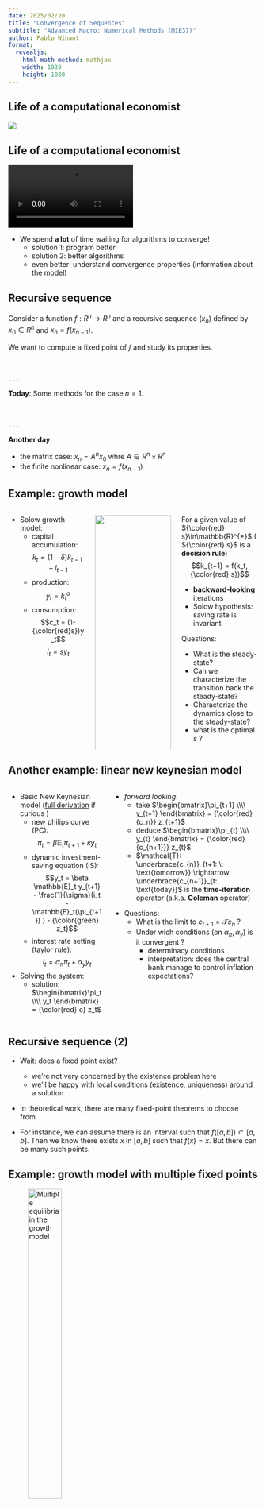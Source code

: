 ```yaml
---
date: 2025/02/20
title: "Convergence of Sequences"
subtitle: "Advanced Macro: Numerical Methods (MIE37)"
author: Pablo Winant
format:
  revealjs:
    html-math-method: mathjax
    width: 1920
    height: 1080
---
```



## Life of a computational economist

![](impossible.jpg)


## Life of a computational economist

![](waiting_for_convergence.mp4){width=50%}


- <!-- .element: class="fragment" --> We spend <strong>a lot</strong> of time waiting for algorithms to converge!
    - <!-- .element: class="fragment" -->solution 1: program better
    - <!-- .element: class="fragment" -->solution 2: better algorithms
    - <!-- .element: class="fragment" -->even better: understand convergence properties (information about the model)


## Recursive sequence

Consider a function $f: R^n\rightarrow R^n$ and a recursive sequence $(x_n)$ defined by $x_0\in R^n$ and $x_n = f(x_{n-1})$.

We want to compute a fixed point of $f$ and study its properties.

\ \ 

. . .

__Today__: Some methods for the case $n=1$.

\ \ 

. . .

__Another day__: 

- the matrix case: $x_n = A^n x_0$ whre $A\in R^n \times R^n$
- the finite nonlinear case: $x_n = f(x_{n-1})$


## Example: growth model

::: columns

:::: {.column width=30%}

- Solow growth model:
  - capital accumulation:
      $$k_t = (1-\delta)k_{t-1} + i_{t-1}$$
  - production:
      $$y_t = k_t^\alpha$$
  - consumption:
      $$c_t = (1-{\color{red}s})y_t$$
      $$i_t = s y_t$$


::::

:::: {.column width=30%}

<img class="fragment" src="solow.png" width=100% data-fragment-index=2>

::::

:::: {.column width=30%}

<div class="r-stack">

<div class="fragment current-visible" data-fragment-index="2">

For a given value of ${\color{red} s}\in\mathbb{R}^{+}$ ( ${\color{red} s}$ is a __decision rule__) $$k_{t+1} = f(k_t, {\color{red} s})$$ 

- __backward-looking__ iterations
- Solow hypothesis: saving rate is invariant

</div>

<div class="fragment">

Questions: 

- What is the steady-state?
- Can we characterize the transition back the steady-state?
- Characterize the dynamics close to the steady-state?
- what is the optimal $s$ ?

</div>
</div>


::::

:::


## Another example: linear new keynesian model

::: columns

:::: column

-  Basic New Keynesian model ([full derivation](https://www.crei.cat/wp-content/uploads/users/pages/ch3_slides_june2015(1).pdf) if curious )
    - new philips curve (PC):$$\pi_t = \beta \mathbb{E}_t \pi_{t+1} + \kappa y_t$$
    - dynamic investment-saving equation (IS):$$y_t = \beta \mathbb{E}_t y_{t+1} - \frac{1}{\sigma}(i_t - \mathbb{E}_t(\pi_{t+1}) ) - {\color{green} z_t}$$
    - interest rate setting (taylor rule): $$i_t = \alpha_{\pi} \pi_t + \alpha_{y} y_t$$
- <!-- .element class="fragment" --> Solving the system:
  - solution: $\begin{bmatrix}\pi_t \\\\ y_t \end{bmatrix} = {\color{red} c} z_t$
  

::::

:::: column


:::::: {.fragment}

- <em>forward looking</em>:
  - take $\begin{bmatrix}\pi_{t+1} \\\\ y_{t+1} \end{bmatrix} = {\color{red} {c_n}} z_{t+1}$
  - deduce $\begin{bmatrix}\pi_{t} \\\\ y_{t} \end{bmatrix} = {\color{red} {c_{n+1}}} z_{t}$
  - $\mathcal{T}: \underbrace{c_{n}}_{t+1: \; \text{tomorrow}} \rightarrow \underbrace{c_{n+1}}_{t: \text{today}}$ is the __time-iteration__ operator (a.k.a. __Coleman__ operator)

::::::
:::::: {.fragment}

- <!-- .element class="fragment" --> Questions:
  - What is the limit to $c_{t+1} = \mathcal{T} c_n$ ?
  - Under wich conditions (on $\alpha_{\pi}, \alpha_y$) is it convergent ?
    - determinacy conditions
    - interpretation: does the central bank manage to control inflation expectations?

::::::


::::
:::


## Recursive sequence (2)

::: {.incremental}

- Wait: does a fixed point exist?
    - we're not very concerned by the existence problem here
    - we'll be happy with local conditions (existence, uniqueness) around a solution

- In theoretical work, there are many fixed-point theorems to choose from.

- For instance, we can assume there is an interval such that $f([a,b])\subset[a,b]$. Then we know there exists $x$ in $[a,b]$ such that $f(x)=x$. But there can be many such points.

:::

## Example: growth model with multiple fixed points


![Multiple equilibria in the growth model](growth_multiple_equilibria.jpg){width=40%}

In the growth model, if we change the production function: $y=k^{\alpha}$
for a nonconvex/nonmonotonic one, we can get multiple fixed points.


## Convergence

- Given $f: R \rightarrow R$

- How do we characterize behaviour around $x$ such that $f(x)=x$?

. . . 

- Stability criterium:

    - if $|f^{\prime}(x)|>1$: sequence is unstable and will not converge to $x$ except by chance
    - if $|f^{\prime}(x)|<1$: $x$ is a stable fixed point
    - if $|f^{\prime}(x)|=1$: ??? (look at higher order terms, details  ↓)


##

To get the intution about local convergence assume, you have an initial point $x_n$ close to the steady state and consider the following expresion:

$x_{n+1} - x = f(x_n) - f(x) = f^{\prime}(x) (x_n-x) + o( (x_n-x) )$

If one sets aside the error term (which one can do with full mathematical rigour), the dynamics for very small perturbations are given by:

$|x_{n+1} - x| = |f^{\prime}(x)| |x_n-x|$

When $|f^{\prime}(x)|<1$, the distance to the target decreases at each iteration and we have convergence. When $|f^{\prime}(x)|>1$ there is local divergence.

##

<!-- ::: columns

:::: column -->

What about the case  $|f^{\prime}(x)=1|$?  Many cases are possible. To distinguish between them, one needs to inspect higher order derivatives.

- when $|f^{\prime}(x)=1|$, $|f^{\prime\prime}(x)|\neq 0$ the series will convergence, only if $(x_0-x)f^{\prime\prime}(x)<0$, i.e. starting from one side of the fixed point. The steady-state is not stable.
- When $|f^{\prime}(x)=1|$, $|f^{\prime\prime}(x)| = 0$, $|f^{\prime \prime\prime}(x)|\neq 0$ the series will converge, only if $f^{\prime}(x)(f^{\prime\prime\prime}(x))<1$

In general, there is stability only if the function $f$ is crossing the 45 degrees line (when $f^ {\prime}(x)=1)$, or the -45 degrees line (when $f^ {\prime}(x)=1$)

Mathematically, this involves, that:

- the first non-zero coefficient $f^{k}(x)$ with $k>1$ has odd order ($k$ odd)
- it has the right sign

<!-- ::::
:::: column -->

<!-- [TODO: add graph] -->

<!-- :::: -->
<!-- ::: -->
<!--  -->

## Change the problem

- Sometimes, we are interested in tweaking the convergence speed: $$x_{n+1} = (1-\lambda) x_n + \lambda f(x_n)$$

  - $\lambda$ is the learning rate:
      - $\lambda>1$: acceleration
      - $\lambda<1$: dampening

. . .

::: {.incremental}
- We can also replace the function by another one $g$ such that $g(x)=x\iff f(x)=x$, for instance: $$g(x)=x-\frac{f(x)-x}{f^{\prime}(x)-1}$$
  - this is the Newton iteration
:::


## Dynamics around a stable point


::: {.incremental}

- We can write successive approximation errors:
$$|x_t - x_{t-1}| =  | f(x_{t-1}) - f(x_{t-2})| $$
$$|x_t - x_{t-1}| \sim |f^{\prime}(x_{t-1})| |x_{t-1} - x_{t-2}| $$
- Ratio of successive approximation errors
$$\lambda_t =  \frac{ |x_{t} - x_{t-1}| } { |x_{t-1} - x_{t-2}|}$$
- When the sequence converges:
$$\lambda_t \rightarrow | f^{\prime}(\overline{x}) |$$

:::


## Dynamics around a stable point (2)

How do we derive an error bound? Suppose that we have $\overline{\lambda}>|f^{\prime}(x_k)|$ for all $k\geq k_0$:

$$|x_t - x| \leq |x_t - x_{t+1}| + |x_{t+1} - x_{t+2}| + |x_{t+2} - x_{t+3}| + ... $$

$$|x_t - x| \leq |x_t - x_{t+1}| + |f(x_{t}) - f(x_{t+1})| + |f(x_{t+1}) - f(x_{t+2})| + ... $$



$$|x_t - x| \leq |x_t - x_{t+1}| + \overline{\lambda} |x_t - x_{t+1}| + \overline{\lambda}^2 |x_t - x_{t+1}| + ... $$


$$|x_t - x| \leq \frac{1} {1-\overline{\lambda}} | x_t - x_{t+1} |$$


##  How do we improve convergence ?

$$\frac{|x_{t-1} - x_{t-2}|} {|x_t - x_{t-1}|} \sim |f^{\prime}(x_{t-1})|  $$

corresponds to the case of __linear__ convergence (kind of slow).


## Aitken's extrapolation

When convergence is geometric, we have: 
$$ \lim_{x\rightarrow \infty}\frac{ x_{t+1}-x}{x_t-x} = \lambda \in \mathbb{R}^{\star}$$

Which implies:

$$\frac{ x_{t+1}-x}{x_t-x} \sim \frac{ x_{t}-x}{x_{t-1}-x}$$


## Aitken's extrapolation (2)


Take $x_{t-1}, x_t$ and $x_{t+1}$ as given and solve for $x$:

$$x = \frac{x_{t+1}x_{t-1} - x_{t}^2}{x_{t+1}-2x_{t} + x_{t-1}}$$

or after some reordering

$$x = x_{t-1} - \frac{(x_t-x_{t-1})^2}{x_{t+1}-2 x_t + x_{t-1}}$$


## Steffensen's Method:

1. start with a guess $x_0$, compute $x_1=f(x_0)$ and $x_2=f(x_1)$
2. use Aitken's guess for $x^{\star}$.
  If required tolerance is met, stop.
3. otherwise, set $x_0 = x^{\star}$ and go back to step 1.

It can be shown that the sequence generated from Steffensen's method converges __quadratically__, that is

$\lim_{t\rightarrow\infty} \frac{x_{t+1}-x_t}{(x_t-x_{t-1})^2} \leq M  \in \mathbb{R}^{\star}$


## Convergence speed

Rate of convergence of series $x_t$ towards $x^{\star}$ is:

- linear:
$${\lim}_{t\rightarrow\infty} \frac{|x_{t+1}-x^{\star}|}{|x_{t}-x^{\star}|} = \mu \in R^+$$
- superlinear:
$${\lim}_{t\rightarrow\infty} \frac{|x_{t+1}-x^{\star}|}{|x_{t}-x^{\star}|} = 0$$
- quadratic:
$${\lim}_{t\rightarrow\infty} \frac{|x_{t+1}-x^{\star}|}{|x_{t}-x^{\star}|^{\color{red}2}} = \mu \in R^+$$


## Convergence speed

Remark: in the case of linear convergence:

$${\lim}_{t\rightarrow\infty} \frac{|x_{t+1}-x_t|}{|x_{t}-x_{t-1}|} = \mu \in R^+ \iff {\lim}_{t\rightarrow\infty} \frac{|x_{t+1}-x^{\star}|}{|x_{t}-x^{\star}|}=\frac{1}{1-\mu}$$

## In practice

::: {.incremental}

- Problem: Suppose one is trying to find $x$ solving the model $G(x)=0$
  - An iterative algorithm provides a function $f$ defining a recursive series $x_{t+1}$.
- The best practice consists in monitoring at the same time:
  - the success criterion: $$\epsilon_n = |G(x_n)|$$
    - <!-- .element: class="fragment" --> have you found the solution?
  - the successive approximation errors
    $$\eta_n = |x_{n+1} - x_n|$$
    - <!-- .element: class="fragment" --> are you making progress?
  - the ratio of successive approximation errors
    $$\lambda_n = \frac{\eta_n}{\eta_{n-1}}$$
    - <!-- .element: class="fragment" --> what kind of convergence? (if $|\lambda_n|<1$: OK, otherwise: ❓)

:::